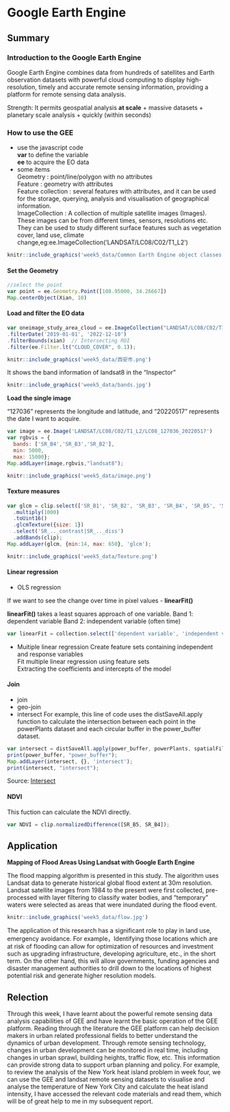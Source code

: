 # Google Earth Engine

## Summary

### Introduction to the Google Earth Engine

Google Earth Engine combines data from hundreds of satellites and Earth observation datasets with powerful cloud computing to display high-resolution, timely and accurate remote sensing information, providing a platform for remote sensing data analysis.

Strength: It permits geospatial analysis **at scale** + massive datasets + planetary scale analysis + quickly (within seconds)

### How to use the GEE

-   use the javascript code\
    **var** to define the variable\
    **ee** to acquire the EO data
-   some items\
    Geometry : point/line/polygon with no attributes\
    Feature : geometry with attributes\
    Feature collection : several features with attributes, and it can be used for the storage, querying, analysis and visualisation of geographical information.\
    ImageCollection : A collection of multiple satellite images (Images). These images can be from different times, sensors, resolutions etc. They can be used to study different surface features such as vegetation cover, land use, climate change,eg:ee.ImageCollection('LANDSAT/LC08/C02/T1_L2')\

```r
knitr::include_graphics('week5_data/Common Earth Engine object classes.jpg')
```

#### Set the Geometry

``` javascript
//select the point
var point = ee.Geometry.Point([108.95000, 34.26667])
Map.centerObject(Xian, 10)
```

#### Load and filter the EO data

``` javascript
var oneimage_study_area_cloud = ee.ImageCollection("LANDSAT/LC08/C02/T1_L2")
.filterDate('2019-01-01', '2022-12-10')
.filterBounds(xian)  // Intersecting ROI
.filter(ee.Filter.lt("CLOUD_COVER", 0.1));
```

```r
knitr::include_graphics('week5_data/西安市.png')
```

It shows the band information of landsat8 in the "Inspector"

```r
knitr::include_graphics('week5_data/bands.jpg')
```

**Load the single image**

"127036" represents the longitude and latitude, and "20220517" represents the date I want to acquire.

``` javascript
var image = ee.Image('LANDSAT/LC08/C02/T1_L2/LC08_127036_20220517')
var rgbvis = {
  bands: ['SR_B4','SR_B3','SR_B2'],
  min: 5000,
  max: 15000};
Map.addLayer(image,rgbvis,"landsat8");
```

```r
knitr::include_graphics('week5_data/image.png')
```

#### Texture measures

``` javascript
var glcm = clip.select(['SR_B1', 'SR_B2', 'SR_B3', 'SR_B4', 'SR_B5', 'SR_B6', 'SR_B7'])
  .multiply(1000)
  .toUint16()
  .glcmTexture({size: 1})
  .select('SR_.._contrast|SR_.._diss')
  .addBands(clip);
Map.addLayer(glcm, {min:14, max: 650}, 'glcm');
```

```r
knitr::include_graphics('week5_data/Texture.png')
```

#### Linear regression

-   OLS regression

If we want to see the change over time in pixel values - **linearFit()**

**linearFit()** takes a least squares approach of one variable. Band 1: dependent variable Band 2: independent variable (often time)

``` javascript
var linearFit = collection.select(['dependent variable', 'independent variable']).reduce(ee.Reducer.linearFit());
```

-   Muitiple linear regression Create feature sets containing independent and response variables\
    Fit multiple linear regression using feature sets\
    Extracting the coefficients and intercepts of the model

#### Join

-   join
-   geo-join
-   intersect For example, this line of code uses the distSaveAll.apply function to calculate the intersection between each point in the powerPlants dataset and each circular buffer in the power_buffer dataset.

``` javascript
var intersect = distSaveAll.apply(power_buffer, powerPlants, spatialFilter);
print(power_buffer, "power_buffer");
Map.addLayer(intersect, {}, 'intersect');
print(intersect, "intersect");
```

Source: [Intersect](https://code.earthengine.google.com/7424ebd78cf7d634f161a0a0619019ea)\

#### NDVI

This fuction can calculate the NDVI directly.

``` javascript
var NDVI = clip.normalizedDifference([SR_B5, SR_B4]);
```

## Application

**Mapping of Flood Areas Using Landsat with Google Earth Engine**

The flood mapping algorithm is presented in this study. The algorithm uses Landsat data to generate historical global flood extent at 30m resolution. Landsat satellite images from 1984 to the present were first collected, pre-processed with layer filtering to classify water bodies, and "temporary" waters were selected as areas that were inundated during the flood event.

```r
knitr::include_graphics('week5_data/flow.jpg')
```

The application of this research has a significant role to play in land use, emergency avoidance. For example，Identifying those locations which are at risk of flooding can allow for optimization of resources and investment such as upgrading infrastructure, developing agriculture, etc., in the short term. On the other hand, this will allow governments, funding agencies and disaster management authorities to drill down to the locations of highest potential risk and generate higher resolution models.

## Relection

Through this week, I have learnt about the powerful remote sensing data analysis capabilities of GEE and have learnt the basic operation of the GEE platform. Reading through the literature the GEE platform can help decision makers in urban related professional fields to better understand the dynamics of urban development. Through remote sensing technology, changes in urban development can be monitored in real time, including changes in urban sprawl, building heights, traffic flow, etc. This information can provide strong data to support urban planning and policy. For example, to review the analysis of the New York heat island problem in week four, we can use the GEE and landsat remote sensing datasets to visualise and analyse the temperature of New York City and calculate the heat island intensity, I have accessed the relevant code materials and read them, which will be of great help to me in my subsequent report. 
